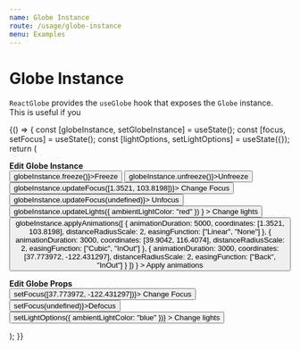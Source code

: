 ```yaml
---
name: Globe Instance
route: /usage/globe-instance
menu: Examples
---
```




# Globe Instance

`ReactGlobe` provides the `useGlobe` hook that exposes the `Globe` instance. This is useful if you

<Playground>
  {() => {
    const [globeInstance, setGlobeInstance] = useState();
    const [focus, setFocus] = useState();
    const [lightOptions, setLightOptions] = useState({});
    return (
      <div>
        <p>
          <b>Edit Globe Instance</b>
          <br />
          <button onClick={() => globeInstance.freeze()}>Freeze</button>
          <button onClick={() => globeInstance.unfreeze()}>Unfreeze</button>
          <br />
          <button onClick={() => globeInstance.updateFocus([1.3521, 103.8198])}>
            Change Focus
          </button>
          <button onClick={() => globeInstance.updateFocus(undefined)}>
            Unfocus
          </button>
          <button
            onClick={() =>
              globeInstance.updateLights({ ambientLightColor: "red" })
            }
          >
            Change lights
          </button>
          <button
            onClick={() =>
              globeInstance.applyAnimations([
                {
                  animationDuration: 5000,
                  coordinates: [1.3521, 103.8198],
                  distanceRadiusScale: 2,
                  easingFunction: ["Linear", "None"]
                },
                {
                  animationDuration: 3000,
                  coordinates: [39.9042, 116.4074],
                  distanceRadiusScale: 2,
                  easingFunction: ["Cubic", "InOut"]
                },
                {
                  animationDuration: 3000,
                  coordinates: [37.773972, -122.431297],
                  distanceRadiusScale: 2,
                  easingFunction: ["Back", "InOut"]
                }
              ])
            }
          >
            Apply animations
          </button>
          <br />
        </p>
        <p>
          <b>Edit Globe Props</b>
          <br />
          <button onClick={() => setFocus([37.773972, -122.431297])}>
            Change Focus
          </button>
          <button onClick={() => setFocus(undefined)}>Defocus</button>
          <button
            onClick={() => setLightOptions({ ambientLightColor: "blue" })}
          >
            Change lights
          </button>
        </p>
        <ReactGlobe
          focus={focus}
          lightOptions={lightOptions}
          markers={markers}
          onGetGlobeInstance={setGlobeInstance}
        />
      </div>
    );
  }}
</Playground>
